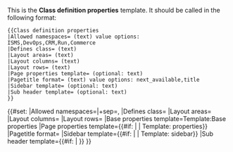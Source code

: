 <noinclude>

This is the '''Class definition properties''' template. It should be called in the following format:

<pre>
{{Class definition properties
|Allowed namespaces= (text) value options: ISMS,DevOps,CRM,Run,Commerce
|Defines class= (text) 
|Layout areas= (text) 
|Layout columns= (text) 
|Layout rows= (text) 
|Page properties template= (optional: text) 
|Pagetitle format= (text) value options: next_available,title
|Sidebar template= (optional: text) 
|Sub header template= (optional: text) 
}}
</pre>

</noinclude><includeonly>{{#set:
|Allowed namespaces={{{Allowed namespaces|}}}|+sep=,
|Defines class={{{Defines class|}}}
|Layout areas={{{Layout areas|}}}
|Layout columns={{{Layout columns|}}}
|Layout rows={{{Layout rows|}}}
|Base properties template=Template:Base properties
|Page properties template={{#if: {{{Page properties template|}}} | {{{Page properties template|}}} | Template:{{{Defines class|}}} properties}}
|Pagetitle format={{{Pagetitle format|}}}
|Sidebar template={{#if: {{{Sidebar template|}}} | {{{Sidebar template|}}} | Template:{{{Defines class|}}} sidebar}}
|Sub header template={{#if: {{{Sub header template|}}} | {{{Sub header template|}}} }}
}}{{DISPLAYTITLE:{{{Defines class|}}} class definition}}{{{Parameters|}}}</includeonly>